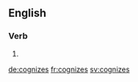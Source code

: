
==English==

===Verb===
{{head|en|verb form}}

# {{en-third-person singular of|cognize}}

[[de:cognizes]]
[[fr:cognizes]]
[[sv:cognizes]]
